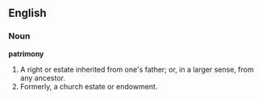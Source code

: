 ==English==

===Noun===

'''patrimony'''

#A right or estate inherited from one's father; or, in a larger sense, from any ancestor.
#Formerly, a church estate or endowment.